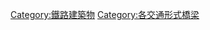 {{Commonscat|Railway bridges}}

[[Category:鐵路建築物|Category:鐵路建築物]]
[[Category:各交通形式橋梁|Category:各交通形式橋梁]]